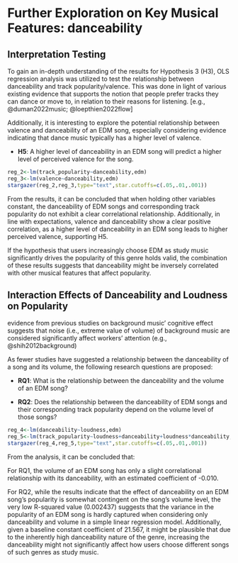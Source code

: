 # Further Exploration on Key Musical Features: danceability

## Interpretation Testing

To gain an in-depth understanding of the results for Hypothesis 3 (H3), OLS regression analysis was utilized to test the relationship between danceability and track popularity/valence. This was done in light of various existing evidence that supports the notion that people prefer tracks they can dance or move to, in relation to their reasons for listening. [e.g., @duman2022music; @loepthien2022flow]

Additionally, it is interesting to explore the potential relationship between valence and danceability of an EDM song, especially considering evidence indicating that dance music typically has a higher level of valence.

- **H5**: A higher level of danceability in an EDM song will predict a higher level of perceived valence for the song.

```r
reg_2<-lm(track_popularity~danceability,edm)
reg_3<-lm(valence~danceability,edm)
stargazer(reg_2,reg_3,type="text",star.cutoffs=c(.05,.01,.001))
```

From the results, it can be concluded that when holding other variables constant, the danceability of EDM songs and corresponding track popularity do not exhibit a clear correlational relationship. Additionally, in line with expectations, valence and danceability show a clear positive correlation, as a higher level of danceability in an EDM song leads to higher perceived valence, supporting H5.

If the hypothesis that users increasingly choose EDM as study music significantly drives the popularity of this genre holds valid, the combination of these results suggests that danceability might be inversely correlated with other musical features that affect popularity.

## Interaction Effects of Danceability and Loudness on Popularity

evidence from previous studies on background music' cognitive effect suggests that noise (i.e., extreme value of volume) of background music are considered significantly affect workers' attention (e.g., @shih2012background)

As fewer studies have suggested a relationship between the danceability of a song and its volume, the following research questions are proposed:

- **RQ1**: What is the relationship between the danceability and the volume of an EDM song?

- **RQ2**: Does the relationship between the danceability of EDM songs and their corresponding track popularity depend on the volume level of those songs?

```r
reg_4<-lm(danceability~loudness,edm)
reg_5<-lm(track_popularity~loudness+danceability+loudness*danceability,edm)
stargazer(reg_4,reg_5,type="text",star.cutoffs=c(.05,.01,.001))
```

From the analysis, it can be concluded that:

For RQ1, the volume of an EDM song has only a slight correlational relationship with its danceability, with an estimated coefficient of -0.010.

For RQ2, while the results indicate that the effect of danceability on an EDM song's popularity is somewhat contingent on the song's volume level, the very low R-squared value (0.002437) suggests that the variance in the popularity of an EDM song is hardly captured when considering only danceability and volume in a simple linear regression model. Additionally, given a baseline constant coefficient of 21.567, it might be plausible that due to the inherently high danceability nature of the genre, increasing the danceability might not significantly affect how users choose different songs of such genres as study music.